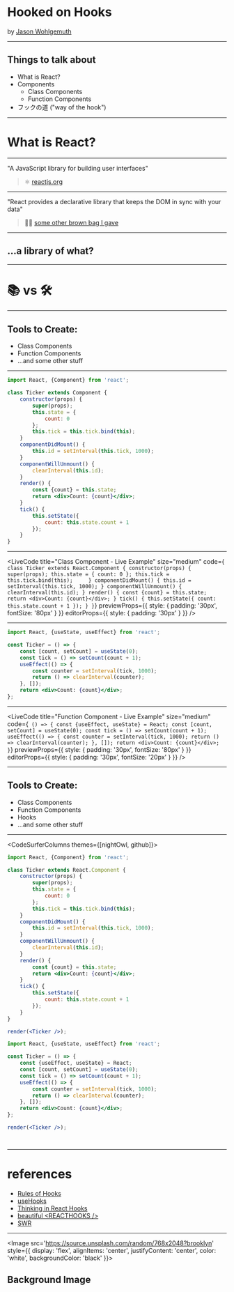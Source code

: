 

# Hooked on Hooks

by [Jason Wohlgemuth](https://landr.me/jason)

---

## Things to talk about
- What is React?
- Components
  - Class Components
  - Function Components
- フックの道 ("way of the hook")

---

# What is React?

---

<div style={{
  width: '100%',
  textAlign: 'center'
}}>
  <div style={{
    borderLeft: 'solid #222 10px',
    fontSize: '55px',
    margin: '0 auto',
    padding: '10px 40px',
    width: '60%'
  }}>

  "A JavaScript library for building user interfaces"

  </div>
</div>

> :atom_symbol: [reactjs.org](https://reactjs.org/)

---

<div style={{
  width: '100%',
  textAlign: 'center'
}}>
  <div style={{
    borderLeft: 'solid #222 10px',
    fontSize: '55px',
    margin: '0 auto',
    padding: '10px 40px',
    width: '60%'
  }}>

  "React provides a declarative library that keeps the DOM in sync with your data"

  </div>
</div>

> 👨‍🏫 [some other brown bag I gave](http://sustainable.surge.sh/#/31)

---

<div style={{
  width: '100%',
  textAlign: 'center'
}}>

## ...a library of what?

</div>

---

# :books: vs :hammer_and_wrench:

---

## Tools to Create:

<ul>
  <Steps>
    <li>Class Components</li>
    <li>Function Components</li>
    <li>...and some other stuff</li>
  </Steps>
</ul>

---

<CodeSurfer theme={nightOwl}>

```jsx title='Class Component'
import React, {Component} from 'react';

class Ticker extends Component {
    constructor(props) {
        super(props);
        this.state = {
            count: 0
        };
        this.tick = this.tick.bind(this);    
    }
    componentDidMount() {
        this.id = setInterval(this.tick, 1000);
    }
    componentWillUnmount() {
        clearInterval(this.id);
    }
    render() {
        const {count} = this.state;
        return <div>Count: {count}</div>;
    }
    tick() {
        this.setState({
            count: this.state.count + 1
        });
    }
}
```

</CodeSurfer>

---

<LiveCode
  title="Class Component - Live Example"
  size="medium"
  code={`
class Ticker extends React.Component {
    constructor(props) {
        super(props);
        this.state = {
            count: 0
        };
        this.tick = this.tick.bind(this);    
    }
    componentDidMount() {
        this.id = setInterval(this.tick, 1000);
    }
    componentWillUnmount() {
        clearInterval(this.id);
    }
    render() {
        const {count} = this.state;
        return <div>Count: {count}</div>;
    }
    tick() {
        this.setState({
            count: this.state.count + 1
        });
    }
}`}
  previewProps={{
    style: {
      padding: '30px',
      fontSize: '80px'
    }
  }}
  editorProps={{
    style: {
      padding: '30px'
    }
  }}
/>

---

<CodeSurfer theme={nightOwl}>

```jsx title='Function Component'
import React, {useState, useEffect} from 'react';

const Ticker = () => {
    const [count, setCount] = useState(0);
    const tick = () => setCount(count + 1);
    useEffect(() => {
        const counter = setInterval(tick, 1000);
        return () => clearInterval(counter);
    }, []);
    return <div>Count: {count}</div>;
};
```

</CodeSurfer>

---

<LiveCode
  title="Function Component - Live Example"
  size="medium"
  code={`
() => {
    const {useEffect, useState} = React;
    const [count, setCount] = useState(0);
    const tick = () => setCount(count + 1);
    useEffect(() => {
        const counter = setInterval(tick, 1000);
        return () => clearInterval(counter);
    }, []);
    return <div>Count: {count}</div>;
}`}
  previewProps={{
    style: {
      padding: '30px',
      fontSize: '80px'
    }
  }}
  editorProps={{
    style: {
      padding: '30px',
      fontSize: '20px'
    }
  }}
/>

---

## Tools to Create:

<ul>
  <li>Class Components</li>
  <li>Function Components</li>
  <Steps>
    <li>Hooks</li>
  </Steps>
  <li>...and some other stuff</li>
</ul>

---

<CodeSurferColumns themes={[nightOwl, github]}>

<Step>

```jsx
import React, {Component} from 'react';

class Ticker extends React.Component {
    constructor(props) {
        super(props);
        this.state = {
            count: 0
        };
        this.tick = this.tick.bind(this);    
    }
    componentDidMount() {
        this.id = setInterval(this.tick, 1000);
    }
    componentWillUnmount() {
        clearInterval(this.id);
    }
    render() {
        const {count} = this.state;
        return <div>Count: {count}</div>;
    }
    tick() {
        this.setState({
            count: this.state.count + 1
        });
    }
}

render(<Ticker />);
```

```jsx
import React, {useState, useEffect} from 'react';

const Ticker = () => {
    const {useEffect, useState} = React;
    const [count, setCount] = useState(0);
    const tick = () => setCount(count + 1);
    useEffect(() => {
        const counter = setInterval(tick, 1000);
        return () => clearInterval(counter);
    }, []);
    return <div>Count: {count}</div>;
};

render(<Ticker />);
```

</Step>

<Step>

```diff 1 title="Import React"
```

```diff 1 title="Import React"
```

</Step>

</CodeSurferColumns>

---

# references
- [Rules of Hooks](https://reactjs.org/docs/hooks-rules.html)
- [useHooks](https://usehooks.com/)
- [Thinking in React Hooks](https://wattenberger.com/blog/react-hooks)
- [beautiful <REACTHOOKS /\>](https://beautifulinteractions.github.io/beautiful-react-hooks/)
- [SWR](https://swr.now.sh/)

---


<Image
  src='https://source.unsplash.com/random/768x2048?brooklyn'
  style={{
    display: 'flex',
    alignItems: 'center',
    justifyContent: 'center',
    color: 'white',
    backgroundColor: 'black'
  }}>

## Background Image

</Image>
